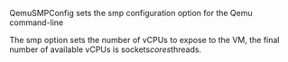 <!-- Code generated from the comments of the QemuSMPConfig struct in builder/qemu/config.go; DO NOT EDIT MANUALLY -->

QemuSMPConfig sets the smp configuration option for the Qemu command-line

The smp option sets the number of vCPUs to expose to the VM, the final
number of available vCPUs is sockets*cores*threads.

<!-- End of code generated from the comments of the QemuSMPConfig struct in builder/qemu/config.go; -->
